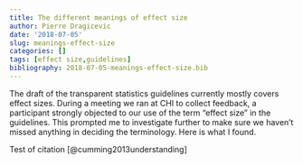 ```yaml
---
title: The different meanings of effect size
author: Pierre Dragicevic
date: '2018-07-05'
slug: meanings-effect-size
categories: []
tags: [effect size,guidelines]
bibliography: 2018-07-05-meanings-effect-size.bib
---
```


The draft of the transparent statistics guidelines currently mostly covers effect sizes. During a meeting we ran at CHI to collect feedback, a participant strongly objected to our use of the term "effect size" in the guidelines. This prompted me to investigate further to make sure we haven't missed anything in deciding the terminology. Here is what I found.

Test of citation [@cumming2013understanding]
